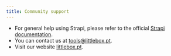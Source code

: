 ```yaml
---
title: Community support
---
```


- For general help using Strapi, please refer to the official [Strapi documentation](https://docs.strapi.io/).
- You can contact us at [tools@littlebox.pt](mailto:tools@littlebox.pt).
- Visit our website [littlebox.pt](https://littlebox.pt).
